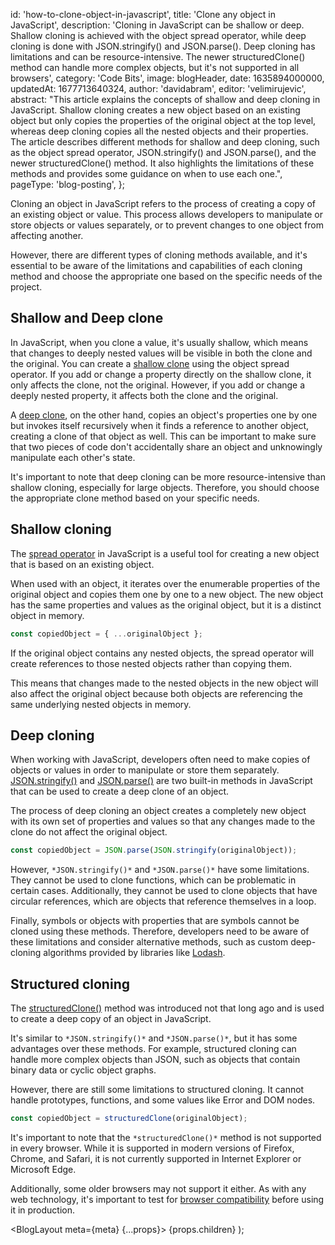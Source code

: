 
  id: 'how-to-clone-object-in-javascript',
  title: 'Clone any object in JavaScript',
  description:
    'Cloning in JavaScript can be shallow or deep. Shallow cloning is achieved with the object spread operator, while deep cloning is done with JSON.stringify() and JSON.parse(). Deep cloning has limitations and can be resource-intensive. The newer structuredClone() method can handle more complex objects, but it\'s not supported in all browsers',
  category: 'Code Bits',
  image: blogHeader,
  date: 1635894000000,
  updatedAt: 1677713640324,
  author: 'davidabram',
  editor: 'velimirujevic',
  abstract:
    "This article explains the concepts of shallow and deep cloning in JavaScript. Shallow cloning creates a new object based on an existing object but only copies the properties of the original object at the top level, whereas deep cloning copies all the nested objects and their properties. The article describes different methods for shallow and deep cloning, such as the object spread operator, JSON.stringify() and JSON.parse(), and the newer structuredClone() method. It also highlights the limitations of these methods and provides some guidance on when to use each one.",
  pageType: 'blog-posting',
};

Cloning an object in JavaScript refers to the process of creating a copy of an existing object or value. This process allows developers to manipulate or store objects or values separately, or to prevent changes to one object from affecting another.

However, there are different types of cloning methods available, and it's essential to be aware of the limitations and capabilities of each cloning method and choose the appropriate one based on the specific needs of the project.

<ContentTable tocData={props.toc} />

## Shallow and Deep clone

In JavaScript, when you clone a value, it's usually shallow, which means that changes to deeply nested values will be visible in both the clone and the original. You can create a [shallow clone](https://developer.mozilla.org/en-US/docs/Glossary/Shallow_copy) using the object spread operator. If you add or change a property directly on the shallow clone, it only affects the clone, not the original. However, if you add or change a deeply nested property, it affects both the clone and the original.

A [deep clone](https://developer.mozilla.org/en-US/docs/Glossary/Deep_copy), on the other hand, copies an object's properties one by one but invokes itself recursively when it finds a reference to another object, creating a clone of that object as well. This can be important to make sure that two pieces of code don't accidentally share an object and unknowingly manipulate each other's state.

It's important to note that deep cloning can be more resource-intensive than shallow cloning, especially for large objects. Therefore, you should choose the appropriate clone method based on your specific needs.

## Shallow cloning

The [spread operator](https://developer.mozilla.org/en-US/docs/Web/JavaScript/Reference/Operators/Spread_syntax) in JavaScript is a useful tool for creating a new object that is based on an existing object.

When used with an object, it iterates over the enumerable properties of the original object and copies them one by one to a new object. The new object has the same properties and values as the original object, but it is a distinct object in memory.

```js
const copiedObject = { ...originalObject };
```

If the original object contains any nested objects, the spread operator will create references to those nested objects rather than copying them.

This means that changes made to the nested objects in the new object will also affect the original object because both objects are referencing the same underlying nested objects in memory.

## Deep cloning

When working with JavaScript, developers often need to make copies of objects or values in order to manipulate or store them separately. [JSON.stringify()](https://developer.mozilla.org/en-US/docs/Web/JavaScript/Reference/Global_Objects/JSON/stringify) and [JSON.parse()](https://developer.mozilla.org/en-US/docs/Web/JavaScript/Reference/Global_Objects/JSON/parse) are two built-in methods in JavaScript that can be used to create a deep clone of an object.

The process of deep cloning an object creates a completely new object with its own set of properties and values so that any changes made to the clone do not affect the original object.

```js
const copiedObject = JSON.parse(JSON.stringify(originalObject));
```

However, ```*JSON.stringify()*``` and ```*JSON.parse()*``` have some limitations. They cannot be used to clone functions, which can be problematic in certain cases. Additionally, they cannot be used to clone objects that have circular references, which are objects that reference themselves in a loop.

Finally, symbols or objects with properties that are symbols cannot be cloned using these methods. Therefore, developers need to be aware of these limitations and consider alternative methods, such as custom deep-cloning algorithms provided by libraries like [Lodash](https://lodash.com/).

## Structured cloning

The [structuredClone()](https://developer.mozilla.org/en-US/docs/Web/API/structuredClone) method was introduced not that long ago and is used to create a deep copy of an object in JavaScript.

It's similar to ```*JSON.stringify()*``` and ```*JSON.parse()*```, but it has some advantages over these methods. For example, structured cloning can handle more complex objects than JSON, such as objects that contain binary data or cyclic object graphs.

However, there are still some limitations to structured cloning. It cannot handle prototypes, functions, and some values like Error and DOM nodes.

```js
const copiedObject = structuredClone(originalObject);
```
It's important to note that the ```*structuredClone()*``` method is not supported in every browser. While it is supported in modern versions of Firefox, Chrome, and Safari, it is not currently supported in Internet Explorer or Microsoft Edge.

Additionally, some older browsers may not support it either. As with any web technology, it's important to test for [browser compatibility](https://caniuse.com/mdn-api_structuredclone) before using it in production.


  <BlogLayout meta={meta} {...props}>
    {props.children}
  </BlogLayout>
);
